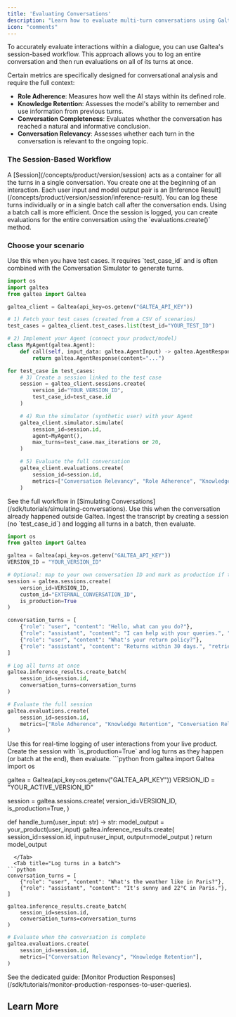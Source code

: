 ```yaml
---
title: 'Evaluating Conversations'
description: "Learn how to evaluate multi-turn conversations using Galtea's session-based workflow across test-based, past conversations, and production monitoring."
icon: "comments"
---
```



To accurately evaluate interactions within a dialogue, you can use Galtea's session-based workflow. This approach allows you to log an entire conversation and then run evaluations on all of its turns at once.

Certain metrics are specifically designed for conversational analysis and require the full context:
  - **Role Adherence**: Measures how well the AI stays within its defined role.
  - **Knowledge Retention**: Assesses the model's ability to remember and use information from previous turns.
  - **Conversation Completeness**: Evaluates whether the conversation has reached a natural and informative conclusion.
  - **Conversation Relevancy**: Assesses whether each turn in the conversation is relevant to the ongoing topic.

### The Session-Based Workflow

<Steps>
    <Step title="Create a Session">
        A [Session](/concepts/product/version/session) acts as a container for all the turns in a single conversation. You create one at the beginning of an interaction.
    </Step>
    <Step title="Log Inference Results">
        Each user input and model output pair is an [Inference Result](/concepts/product/version/session/inference-result). You can log these turns individually or in a single batch call after the conversation ends. Using a batch call is more efficient.
    </Step>
    <Step title="Evaluate the Session">
        Once the session is logged, you can create evaluations for the entire conversation using the `evaluations.create()` method.
    </Step>
</Steps>

### Choose your scenario

<Tabs>
  <Tab title="Test-based evaluation">
    Use this when you have test cases. It requires `test_case_id` and is often combined with the Conversation Simulator to generate turns.

```python
import os
import galtea
from galtea import Galtea

galtea_client = Galtea(api_key=os.getenv("GALTEA_API_KEY"))

# 1) Fetch your test cases (created from a CSV of scenarios)
test_cases = galtea_client.test_cases.list(test_id="YOUR_TEST_ID")

# 2) Implement your Agent (connect your product/model)
class MyAgent(galtea.Agent):
    def call(self, input_data: galtea.AgentInput) -> galtea.AgentResponse:
        return galtea.AgentResponse(content="...")

for test_case in test_cases:
    # 3) Create a session linked to the test case
    session = galtea_client.sessions.create(
        version_id="YOUR_VERSION_ID",
        test_case_id=test_case.id
    )

    # 4) Run the simulator (synthetic user) with your Agent
    galtea_client.simulator.simulate(
        session_id=session.id,
        agent=MyAgent(),
        max_turns=test_case.max_iterations or 20,
    )

    # 5) Evaluate the full conversation
    galtea_client.evaluations.create(
        session_id=session.id,
        metrics=["Conversation Relevancy", "Role Adherence", "Knowledge Retention"],
    )
```

<Info>
  See the full workflow in [Simulating Conversations](/sdk/tutorials/simulating-conversations).
</Info>
  </Tab>

  <Tab title="Past conversations (offline ingestion)">
    Use this when the conversation already happened outside Galtea. Ingest the transcript by creating a session (no `test_case_id`) and logging all turns in a batch, then evaluate.

```python
import os
from galtea import Galtea

galtea = Galtea(api_key=os.getenv("GALTEA_API_KEY"))
VERSION_ID = "YOUR_VERSION_ID"

# Optional: map to your own conversation ID and mark as production if these are real users
session = galtea.sessions.create(
    version_id=VERSION_ID,
    custom_id="EXTERNAL_CONVERSATION_ID",
    is_production=True
)

conversation_turns = [
    {"role": "user", "content": "Hello, what can you do?"},
    {"role": "assistant", "content": "I can help with your queries.", "retrieval_context": None},
    {"role": "user", "content": "What's your return policy?"},
    {"role": "assistant", "content": "Returns within 30 days.", "retrieval_context": "Returns are accepted within 30 days of purchase."},
]

# Log all turns at once
galtea.inference_results.create_batch(
    session_id=session.id,
    conversation_turns=conversation_turns
)

# Evaluate the full session
galtea.evaluations.create(
    session_id=session.id,
    metrics=["Role Adherence", "Knowledge Retention", "Conversation Relevancy"],
)
```
  </Tab>

  <Tab title="Monitoring (production)">
    Use this for real-time logging of user interactions from your live product. Create the session with `is_production=True` and log turns as they happen (or batch at the end), then evaluate.

<Tabs>
  <Tab title="Log turns individually">
```python
from galtea import Galtea
import os

galtea = Galtea(api_key=os.getenv("GALTEA_API_KEY"))
VERSION_ID = "YOUR_ACTIVE_VERSION_ID"

session = galtea.sessions.create(
    version_id=VERSION_ID,
    is_production=True,
)

def handle_turn(user_input: str) -> str:
    model_output = your_product(user_input)
    galtea.inference_results.create(
        session_id=session.id,
        input=user_input,
        output=model_output
    )
    return model_output
```
  </Tab>
  <Tab title="Log turns in a batch">
```python
conversation_turns = [
    {"role": "user", "content": "What's the weather like in Paris?"},
    {"role": "assistant", "content": "It's sunny and 22°C in Paris."},
]

galtea.inference_results.create_batch(
    session_id=session.id,
    conversation_turns=conversation_turns
)
```
  </Tab>
</Tabs>

```python
# Evaluate when the conversation is complete
galtea.evaluations.create(
    session_id=session.id,
    metrics=["Conversation Relevancy", "Knowledge Retention"],
)
```

<Info>
  See the dedicated guide: [Monitor Production Responses](/sdk/tutorials/monitor-production-responses-to-user-queries).
</Info>
  </Tab>
</Tabs>

## Learn More

<CardGroup cols={2}>
  <SessionCard />
  <InferenceResultCard />
  <EvaluationCard />
  <ConversationSimulatorCard />
</CardGroup>
